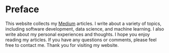 # Preface {.unnumbered}

This website collects my [Medium](https://edgar-treischl.medium.com "Medium website") articles. I write about a variety of topics, including software development, data science, and machine learning. I also write about my personal experiences and thoughts. I hope you enjoy reading my articles. If you have any questions or comments, please feel free to contact me. Thank you for visiting my website.
